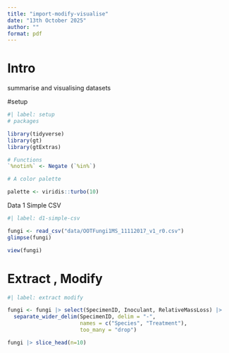 ```yaml
---
title: "import-modify-visualise"
date: "13th October 2025"
author: ""
format: pdf
---
```


# Intro

summarise and visualising datasets 

#setup

```r
#| label: setup
# packages 

library(tidyverse)
library(gt)
library(gtExtras)

# Functions 
`%notin%` <- Negate (`%in%`)

# A color palette 

palette <- viridis::turbo(10)
```

Data 1 Simple CSV

```r
#| label: d1-simple-csv

fungi <- read_csv("data/OOTFungi1MS_11112017_v1_r0.csv")
glimpse(fungi)

view(fungi)
```

# Extract , Modify 

```r
#| label: extract modify

fungi <- fungi |> select(SpecimenID, Inoculant, RelativeMassLoss) |>
  separate_wider_delim(SpecimenID, delim = "-",
                       names = c("Species", "Treatment"),
                       too_many = "drop")

fungi |> slice_head(n=10)


```






